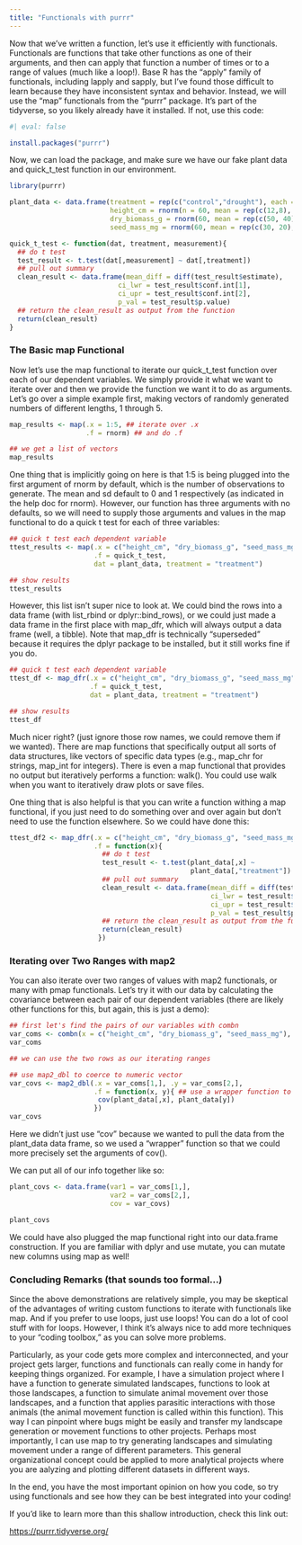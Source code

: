 ```yaml
---
title: "Functionals with purrr"
---
```


Now that we've written a function, let's use it efficiently with functionals. Functionals are functions that take other functions as one of their arguments, and then can apply that function a number of times or to a range of values (much like a loop!). Base R has the "apply" family of functionals, including lapply and sapply, but I've found those difficult to learn because they have inconsistent syntax and behavior. Instead, we will use the "map" functionals from the "purrr" package. It's part of the tidyverse, so you likely already have it installed. If not, use this code:

```r
#| eval: false

install.packages("purrr")

```

Now, we can load the package, and make sure we have our fake plant data and quick_t_test function in our environment.

```r
library(purrr)

plant_data <- data.frame(treatment = rep(c("control","drought"), each = 30),
                         height_cm = rnorm(n = 60, mean = rep(c(12,8), each = 30), sd = 2),
                         dry_biomass_g = rnorm(60, mean = rep(c(50, 40), each = 30), sd = 6),
                         seed_mass_mg = rnorm(60, mean = rep(c(30, 20), each = 30), sd = 4))

quick_t_test <- function(dat, treatment, measurement){
  ## do t test
  test_result <- t.test(dat[,measurement] ~ dat[,treatment])
  ## pull out summary
  clean_result <- data.frame(mean_diff = diff(test_result$estimate),
                           ci_lwr = test_result$conf.int[1],
                           ci_upr = test_result$conf.int[2],
                           p_val = test_result$p.value)
  ## return the clean_result as output from the function
  return(clean_result)
}
```

### The Basic map Functional

Now let's use the map functional to iterate our quick_t_test function over each of our dependent variables. We simply provide it what we want to iterate over and then we provide the function we want it to do as arguments. Let's go over a simple example first, making vectors of randomly generated numbers of different lengths, 1 through 5.

```r
map_results <- map(.x = 1:5, ## iterate over .x
                   .f = rnorm) ## and do .f

## we get a list of vectors
map_results
```

One thing that is implicitly going on here is that 1:5 is being plugged into the first argument of rnorm by default, which is the number of observations to generate. The mean and sd default to 0 and 1 respectively (as indicated in the help doc for rnorm). However, our function has three arguments with no defaults, so we will need to supply those arguments and values in the map functional to do a quick t test for each of three variables:

```r
## quick t test each dependent variable
ttest_results <- map(.x = c("height_cm", "dry_biomass_g", "seed_mass_mg"),
                     .f = quick_t_test,
                     dat = plant_data, treatment = "treatment")

## show results
ttest_results
```

However, this list isn't super nice to look at. We could bind the rows into a data frame (with list_rbind or dplyr::bind_rows), or we could just made a data frame in the first place with map_dfr, which will always output a data frame (well, a tibble). Note that map_dfr is technically "superseded" because it requires the dplyr package to be installed, but it still works fine if you do.

```r
## quick t test each dependent variable
ttest_df <- map_dfr(.x = c("height_cm", "dry_biomass_g", "seed_mass_mg"),
                    .f = quick_t_test,
                    dat = plant_data, treatment = "treatment")

## show results
ttest_df
```

Much nicer right? (just ignore those row names, we could remove them if we wanted). There are map functions that specifically output all sorts of data structures, like vectors of specific data types (e.g., map_chr for strings, map_int for integers). There is even a map functional that provides no output but iteratively performs a function: walk(). You could use walk when you want to iteratively draw plots or save files.

One thing that is also helpful is that you can write a function withing a map functional, if you just need to do something over and over again but don't need to use the function elsewhere. So we could have done this:

```r
ttest_df2 <- map_dfr(.x = c("height_cm", "dry_biomass_g", "seed_mass_mg"),
                     .f = function(x){
                       ## do t test
                       test_result <- t.test(plant_data[,x] ~ 
                                             plant_data[,"treatment"])
                       ## pull out summary
                       clean_result <- data.frame(mean_diff = diff(test_result$estimate),
                                                  ci_lwr = test_result$conf.int[1],
                                                  ci_upr = test_result$conf.int[2],
                                                  p_val = test_result$p.value)
                       ## return the clean_result as output from the function
                       return(clean_result)
                      })
```

### Iterating over Two Ranges with map2

You can also iterate over two ranges of values with map2 functionals, or many with pmap functionals. Let's try it with our data by calculating the covariance between each pair of our dependent variables (there are likely other functions for this, but again, this is just a demo):

```r

## first let's find the pairs of our variables with combn
var_coms <- combn(x = c("height_cm", "dry_biomass_g", "seed_mass_mg"), m = 2)
var_coms

## we can use the two rows as our iterating ranges

## use map2_dbl to coerce to numeric vector
var_covs <- map2_dbl(.x = var_coms[1,], .y = var_coms[2,],
                     .f = function(x, y){ ## use a wrapper function to set the data frame
                      cov(plant_data[,x], plant_data[y])
                     })
var_covs
```

Here we didn't just use "cov" because we wanted to pull the data from the plant_data data frame, so we used a "wrapper" function so that we could more precisely set the arguments of cov().

We can put all of our info together like so:

```r
plant_covs <- data.frame(var1 = var_coms[1,],
                         var2 = var_coms[2,],
                         cov = var_covs)

plant_covs
```

We could have also plugged the map functional right into our data.frame construction. If you are familiar with dplyr and use mutate, you can mutate new columns using map as well!

### Concluding Remarks (that sounds too formal...)

Since the above demonstrations are relatively simple, you may be skeptical of the advantages of writing custom functions to iterate with functionals like map. And if you prefer to use loops, just use loops! You can do a lot of cool stuff with for loops. However, I think it's always nice to add more techniques to your "coding toolbox," as you can solve more problems.

Particularly, as your code gets more complex and interconnected, and your project gets larger, functions and functionals can really come in handy for keeping things organized. For example, I have a simulation project where I have a function to generate simulated landscapes, functions to look at those landscapes, a function to simulate animal movement over those landscapes, and a function that applies parasitic interactions with those animals (the animal movement function is called within this function). This way I can pinpoint where bugs might be easily and transfer my landscape generation or movement functions to other projects. Perhaps most importantly, I can use map to try generating landscapes and simulating movement under a range of different parameters. This general organizational concept could be applied to more analytical projects where you are aalyzing and plotting different datasets in different ways.

In the end, you have the most important opinion on how you code, so try using functionals and see how they can be best integrated into your coding!

If you'd like to learn more than this shallow introduction, check this link out:

<https://purrr.tidyverse.org/>
